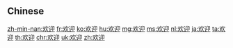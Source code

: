 {{also|歡迎}}
==Chinese==
{{zh-see|歡迎}}

[[zh-min-nan:欢迎]]
[[fr:欢迎]]
[[ko:欢迎]]
[[hu:欢迎]]
[[mg:欢迎]]
[[ms:欢迎]]
[[nl:欢迎]]
[[ja:欢迎]]
[[ta:欢迎]]
[[th:欢迎]]
[[chr:欢迎]]
[[uk:欢迎]]
[[zh:欢迎]]